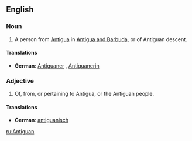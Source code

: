 {{also|antiguan}}
==English==

===Noun===
{{en-noun}}

# A person from [[Antigua]] in [[Antigua and Barbuda]], or of Antiguan descent.

====Translations====
{{trans-top}}
* '''German''': [[Antiguaner]] {{m}}, [[Antiguanerin]] {{f}}
{{trans-mid}}
{{trans-bottom}}

===Adjective===
{{en-adj}}

# Of, from, or pertaining to Antigua, or the Antiguan people.

====Translations====
{{trans-top}}
* '''German''': [[antiguanisch]]
{{trans-mid}}
{{trans-bottom}}

[[ru:Antiguan]]